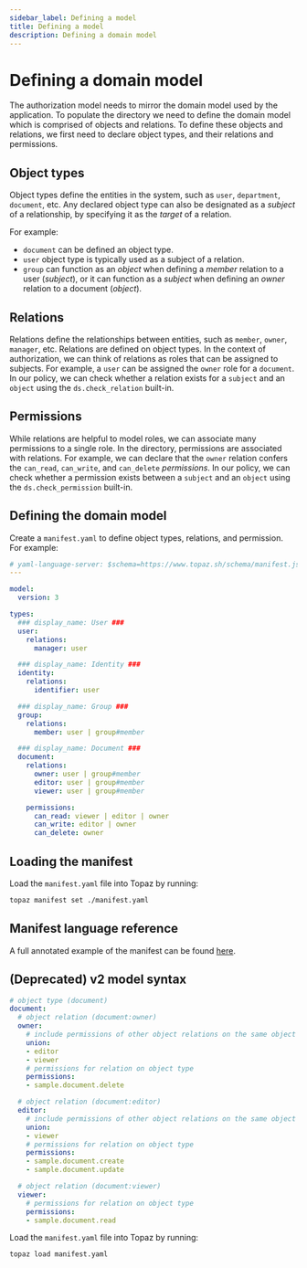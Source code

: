 ```yaml
---
sidebar_label: Defining a model
title: Defining a model
description: Defining a domain model
---
```


# Defining a domain model

The authorization model needs to mirror the domain model used by the application. To populate the directory we need to define the domain model which is comprised of objects and relations. To define these objects and relations, we first need to declare object types, and their relations and permissions.

## Object types

Object types define the entities in the system, such as `user`, `department`, `document`, etc. Any declared object type can also be designated as a _subject_ of a relationship, by specifying it as the _target_ of a relation.

For example:
* `document` can be defined an object type.
* `user` object type is typically used as a subject of a relation.
* `group` can function as an _object_ when defining a _member_ relation to a user (_subject_), or it can function as a _subject_ when defining an _owner_ relation to a document (_object_).

## Relations

Relations define the relationships between entities, such as `member`, `owner`, `manager`, etc. Relations are defined on object types. In the context of authorization, we can think of relations as roles that can be assigned to subjects. For example, a `user` can be assigned the `owner` role for a `document`. In our policy, we can check whether a relation exists for a `subject` and an `object` using the `ds.check_relation` built-in.

## Permissions

While relations are helpful to model roles, we can associate many permissions to a single role. In the directory, permissions are associated with relations. For example, we can declare that the `owner` relation confers the `can_read`, `can_write`, and `can_delete` _permissions_. In our policy, we can check whether a permission exists between a `subject` and an `object` using the `ds.check_permission` built-in.

## Defining the domain model

Create a `manifest.yaml` to define object types, relations, and permission. For example:

```yaml
# yaml-language-server: $schema=https://www.topaz.sh/schema/manifest.json
---

model:
  version: 3

types:
  ### display_name: User ###
  user:
    relations:
      manager: user

  ### display_name: Identity ###
  identity:
    relations:
      identifier: user

  ### display_name: Group ###
  group:
    relations:
      member: user | group#member

  ### display_name: Document ###
  document:
    relations:
      owner: user | group#member
      editor: user | group#member
      viewer: user | group#member

    permissions:
      can_read: viewer | editor | owner
      can_write: editor | owner
      can_delete: owner
```

## Loading the manifest

Load the `manifest.yaml` file into Topaz by running:

```sh
topaz manifest set ./manifest.yaml
```

## Manifest language reference

A full annotated example of the manifest can be found [here](./manifest-reference.mdx).

## (Deprecated) v2 model syntax

```yaml
# object type (document)
document:
  # object relation (document:owner)
  owner:
    # include permissions of other object relations on the same object type
    union:
    - editor
    - viewer
    # permissions for relation on object type
    permissions:
    - sample.document.delete

  # object relation (document:editor)
  editor:
    # include permissions of other object relations on the same object type
    union:
    - viewer
    # permissions for relation on object type
    permissions:
    - sample.document.create
    - sample.document.update

  # object relation (document:viewer)
  viewer:
    # permissions for relation on object type
    permissions:
    - sample.document.read
```

Load the `manifest.yaml` file into Topaz by running:

```
topaz load manifest.yaml
```
